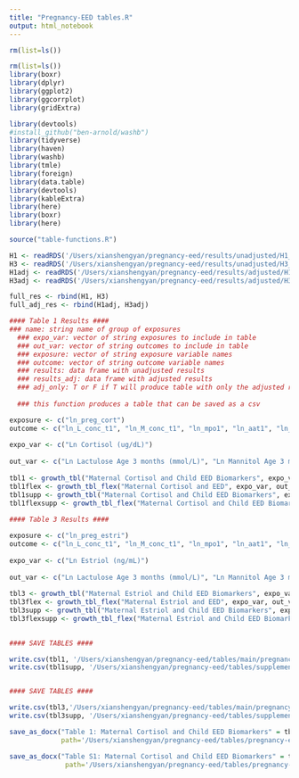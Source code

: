 ```yaml
---
title: "Pregnancy-EED tables.R"
output: html_notebook
---
```


```r
rm(list=ls())

rm(list=ls())
library(boxr)
library(dplyr)
library(ggplot2)
library(ggcorrplot)
library(gridExtra)

library(devtools)
#install_github("ben-arnold/washb")
library(tidyverse)
library(haven)
library(washb)
library(tmle)
library(foreign)
library(data.table)
library(devtools)
library(kableExtra)
library(here)
library(boxr)
library(here)

source("table-functions.R")
```

```r
H1 <- readRDS('/Users/xianshengyan/pregnancy-eed/results/unadjusted/H1_BH_res.RDS')
H3 <- readRDS('/Users/xianshengyan/pregnancy-eed/results/unadjusted/H3_BH_res.RDS')
H1adj <- readRDS('/Users/xianshengyan/pregnancy-eed/results/adjusted/H1_BH_adj_res.RDS')
H3adj <- readRDS('/Users/xianshengyan/pregnancy-eed/results/adjusted/H3_BH_adj_res.RDS')

full_res <- rbind(H1, H3)
full_adj_res <- rbind(H1adj, H3adj)
```

```r
#### Table 1 Results ####
### name: string name of group of exposures
  ### expo_var: vector of string exposures to include in table
  ### out_var: vector of string outcomes to include in table
  ### exposure: vector of string exposure variable names
  ### outcome: vector of string outcome variable names
  ### results: data frame with unadjusted results
  ### results_adj: data frame with adjusted results
  ### adj_only: T or F if T will produce table with only the adjusted results, otherwise will display all results together
  
  ### this function produces a table that can be saved as a csv

exposure <- c("ln_preg_cort") 
outcome <- c("ln_L_conc_t1", "ln_M_conc_t1", "ln_mpo1", "ln_aat1", "ln_neo1", "ln_L_conc_t2", "ln_M_conc_t2", "ln_mpo2", "ln_aat2", "ln_neo2", "ln_reg2", "ln_L_conc_t3", "ln_M_conc_t3","ln_mpo3", "ln_aat3", "ln_neo3")
 
expo_var <- c("Ln Cortisol (ug/dL)") 
 
out_var <- c("Ln Lactulose Age 3 months (mmol/L)", "Ln Mannitol Age 3 months (mmol/L)", "Ln MPO Age 3 months (ng/mL)", "Ln AAT Age 3 months(mg/g)", "Ln NEO Age 3 months (nmol/L)", "Ln Lactulose Age 14 months (mmol/L)", "Ln Mannitol Age 14 months (mmol/L)", "Ln MPO Age 14 months (ng/mL)", "Ln AAT Age 14 months(mg/g)", "Ln NEO Age 14 months (nmol/L)", "Ln REG1β Age 14 months (µg/mL)", "Ln Lactulose 28 months (mmol/L)", "Ln Mannitol Age 28 months (mmol/L)", "Ln MPO Age 28 months (ng/mL)", "Ln AAT Age 28 months(mg/g)", "Ln NEO Age 28 months (nmol/L)")
 
tbl1 <- growth_tbl("Maternal Cortisol and Child EED Biomarkers", expo_var, out_var, exposure, outcome, H1, H1adj, T)
tbl1flex <- growth_tbl_flex("Maternal Cortisol and EED", expo_var, out_var, exposure, outcome, H1, H1adj, T, 1.1, 1.4)
tbl1supp <- growth_tbl("Maternal Cortisol and Child EED Biomarkers", expo_var, out_var, exposure, outcome, H1, H1adj)
tbl1flexsupp <- growth_tbl_flex("Maternal Cortisol and Child EED Biomarkers", expo_var, out_var, exposure, outcome, H1, H1adj)
 
#### Table 3 Results ####

exposure <- c("ln_preg_estri") 
outcome <- c("ln_L_conc_t1", "ln_M_conc_t1", "ln_mpo1", "ln_aat1", "ln_neo1", "ln_L_conc_t2", "ln_M_conc_t2", "ln_mpo2", "ln_aat2", "ln_neo2", "ln_reg2", "ln_L_conc_t3", "ln_M_conc_t3","ln_mpo3", "ln_aat3", "ln_neo3")
 
expo_var <- c("Ln Estriol (ng/mL)") 
 
out_var <- c("Ln Lactulose Age 3 months (mmol/L)", "Ln Mannitol Age 3 months (mmol/L)", "Ln MPO Age 3 months (ng/mL)", "Ln AAT Age 3 months(mg/g)", "Ln NEO Age 3 months (nmol/L)", "Ln Lactulose Age 14 months (mmol/L)", "Ln Mannitol Age 14 months (mmol/L)", "Ln MPO Age 14 months (ng/mL)", "Ln AAT Age 14 months(mg/g)", "Ln NEO Age 14 months (nmol/L)", "Ln REG1β Age 14 months (µg/mL)", "Ln Lactulose 28 months (mmol/L)", "Ln Mannitol Age 28 months (mmol/L)", "Ln MPO Age 28 months (ng/mL)", "Ln AAT Age 28 months(mg/g)", "Ln NEO Age 28 months (nmol/L)")
 
tbl3 <- growth_tbl("Maternal Estriol and Child EED Biomarkers", expo_var, out_var, exposure, outcome, H3, H3adj, T)
tbl3flex <- growth_tbl_flex("Maternal Estriol and EED", expo_var, out_var, exposure, outcome, H3, H3adj, T, 1.1, 1.4)
tbl3supp <- growth_tbl("Maternal Estriol and Child EED Biomarkers", expo_var, out_var, exposure, outcome, H3, H3adj)
tbl3flexsupp <- growth_tbl_flex("Maternal Estriol and Child EED Biomarkers", expo_var, out_var, exposure, outcome, H3, H3adj)
 

```


```r
#### SAVE TABLES ####

write.csv(tbl1, '/Users/xianshengyan/pregnancy-eed/tables/main/pregnancy-eed-table1.csv')
write.csv(tbl1supp, '/Users/xianshengyan/pregnancy-eed/tables/supplementary/eed-supptable1.csv')


#### SAVE TABLES ####

write.csv(tbl3,'/Users/xianshengyan/pregnancy-eed/tables/main/pregnancy-eed-table3.csv')
write.csv(tbl3supp, '/Users/xianshengyan/pregnancy-eed/tables/supplementary/eed-supptable3.csv')

save_as_docx("Table 1: Maternal Cortisol and Child EED Biomarkers" = tbl1flex, "Table 3: Maternal Estriol and Child EED Biomarkers" = tbl3flex,
             path='/Users/xianshengyan/pregnancy-eed/tables/pregnancy-eed.docx', pr_section = sect_properties) 

save_as_docx("Table S1: Maternal Cortisol and Child EED Biomarkers" = tbl1flexsupp, "Table S3: Maternal Estriol and Child EED Biomarkers" = tbl3flexsupp,
              path='/Users/xianshengyan/pregnancy-eed/tables/pregnancy-eed-supplementary.docx', pr_section = sect_properties) 

             

```




